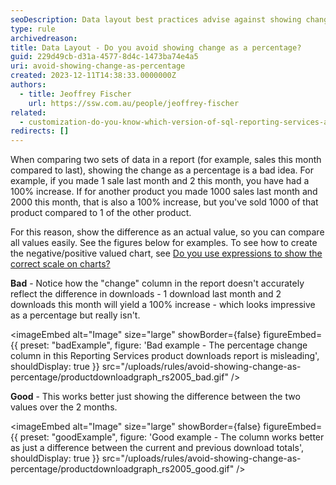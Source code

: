 ```yaml
---
seoDescription: Data layout best practices advise against showing change as a percentage when comparing data sets, instead opting for actual value differences.
type: rule
archivedreason:
title: Data Layout - Do you avoid showing change as a percentage?
guid: 229d49cb-d31a-4577-8d4c-1473ba74e4a5
uri: avoid-showing-change-as-percentage
created: 2023-12-11T14:38:33.0000000Z
authors:
  - title: Jeoffrey Fischer
    url: https://ssw.com.au/people/jeoffrey-fischer
related:
  - customization-do-you-know-which-version-of-sql-reporting-services-and-visual-studio-you-are-using
redirects: []
---
```


When comparing two sets of data in a report (for example, sales this month compared to last), showing the change as a percentage is a bad idea.
For example, if you made 1 sale last month and 2 this month, you have had a 100% increase. If for another product you made 1000 sales last month and 2000 this month, that is also a 100% increase, but you've sold 1000 of that product compared to 1 of the other product.

For this reason, show the difference as an actual value, so you can compare all values easily. See the figures below for examples. To see how to create the negative/positive valued chart, see [Do you use expressions to show the correct scale on charts?](https://www.ssw.com.au/ssw/Standards/Rules/RulesToBetterSQLReportingServices.aspx#maxminvalues)

**Bad** - Notice how the "change" column in the report doesn't accurately reflect the difference in downloads - 1 download last month and 2 downloads this month will yield a 100% increase - which looks impressive as a percentage but really isn't.

<imageEmbed
  alt="Image"
  size="large"
  showBorder={false}
  figureEmbed={{
    preset: "badExample",
    figure: 'Bad example - The percentage change column in this Reporting Services product downloads report is misleading',
    shouldDisplay: true
  }}
  src="/uploads/rules/avoid-showing-change-as-percentage/productdownloadgraph_rs2005_bad.gif"
/>

**Good** - This works better just showing the difference between the two values over the 2 months.

<imageEmbed
  alt="Image"
  size="large"
  showBorder={false}
  figureEmbed={{
    preset: "goodExample",
    figure: 'Good example - The column works better as just a difference between the current and previous download totals',
    shouldDisplay: true
  }}
  src="/uploads/rules/avoid-showing-change-as-percentage/productdownloadgraph_rs2005_good.gif"
/>